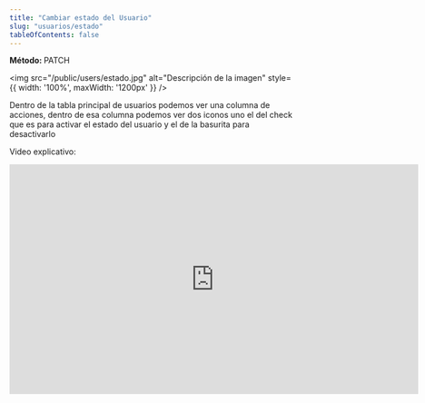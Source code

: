 ```yaml
---
title: "Cambiar estado del Usuario"
slug: "usuarios/estado"
tableOfContents: false
---
```



<p>
  <strong>Método: </strong>
  <span class="sl-badge note small astro-avdet4wd">PATCH</span>
</p>

<Tabs>
  <TabItem label="Endpoint">
    <ApiEndpoint url={`/admin/usuarios`}/>
  </TabItem>
</Tabs>



<img src="/public/users/estado.jpg" alt="Descripción de la imagen" style={{ width: '100%', maxWidth: '1200px' }} />


Dentro de la tabla principal de usuarios podemos ver una columna de acciones, dentro de esa columna podemos ver dos iconos 
uno el del check que es para activar el estado del usuario y el de la basurita para desactivarlo

Video explicativo: 
<div style={{ display: "flex", justifyContent: "center" }}>
  <iframe
    width="720"
    height="405"
    src="https://www.youtube.com/embed/BY888edGrVM"
    title="Tutorial"
    frameBorder="0"
    allow="accelerometer; autoplay; clipboard-write; encrypted-media; gyroscope; picture-in-picture"
    allowFullScreen
  ></iframe>
</div>


